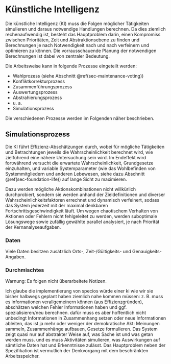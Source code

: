 # Künstliche Intelligenz {#sec-ki}

Die künstliche Intelligenz (KI) muss die Folgen möglicher Tätigkeiten simulieren und daraus notwendige Handlungen berechnen.
Da dies ziemlich rechenaufwendig ist, besteht das Hauptproblem darin,
einen Kompromiss zwischen Prioritäten, Zeit und Abstraktionsebene zu finden
und Berechnungen je nach Notwendigkeit nach und nach verfeinern und optimieren zu können.
Die vorrausschauende Planung der notwendigen Berechnungen ist dabei von zentraler Bedeutung.

Die Arbeitsweise kann in folgende Prozesse eingeteilt werden:

- Wahlprozess (siehe Abschnitt \@ref(sec-maintenance-voting))
- Konfliktkorrekturprozess
- Zusammenführungsprozess
- Auswertungsprozess
- Abstrahierungsprozess
- u.&nbsp;a.
- Simulationsprozess

Die verschiedenen Prozesse werden im Folgenden näher beschrieben.

## Simulationsprozess {#sec-ki-simulation}

Die KI führt Effizienz-Abschätzungen durch, wobei für mögliche Tätigkeiten und Betrachtungen
jeweils die Wahrscheinlichkeit berechnet wird, wie zielführend eine nähere Untersuchung sein wird.
Im Endeffekt wird fortwährend versucht die erwartete Wahrscheinlichkeit, Grundgesetze einzuhalten,
und variable Systemparameter (wie das Wohlbefinden von Systemmitgliedern und anderen Lebewesen, siehe dazu Abschnitt \@ref(sec-foundation-life))
auf lange Sicht zu maximieren.

Dazu werden mögliche Aktionskombinationen nicht willkürlich durchprobiert,
sondern sie werden anhand der Zieldefinitionen und diverser Wahrscheinlichkeitsfaktoren errechnet und dynamisch verfeinert,
sodass das System jederzeit mit der maximal denkbaren Fortschrittsgeschwindigkeit läuft.
Um wegen chaotischem Verhalten von Aktionen oder Fehlern nicht fehlgeleitet zu werden,
werden suboptimale Lösungswege sowie zufällig gewählte parallel analysiert, je nach Priorität der Kernanalyseaufgaben.

### Daten

Viele Daten besitzen zusätzlich Orts-, Zeit-/Gültigkeits- und Genauigkeits-Angaben.

### Durchmischtes

::: {.rmdwarning}
Warnung: Es folgen nicht überarbeitete Notizen.
:::

Ich glaube die implementierung von specios würde einer ki wie wir sie bisher halbwegs geplant haben ziemlich nahe kommen müssen:
z.&nbsp;B. muss es informationen verallgemeinern können (aus Effizienzgründen),
abschätzen welchen Fehler Informationen haben und ggf. spezialisieren/neu berechnen.
dafür muss es aber hoffentlich nicht unbedingt Informationen in Zusammenhang setzen oder neue Informationen ableiten,
das ist ja mehr oder weniger der demokratische Akt: Meinungen sammeln, Zusammenhänge aufbauen, Gesetze formulieren.
Das System zeigt quasi nur auf abstrakter Weise auf, was Sache ist und was getan werden muss.
und es muss Aktivitäten simulieren, was Auswirkungen auf sämtliche Daten hat und Erkenntnisse zulässt.
Das Hauptproblem neben der Spezifikation ist vermutlich der Denkvorgang mit dem beschränkten Arbeitsspeicher.
